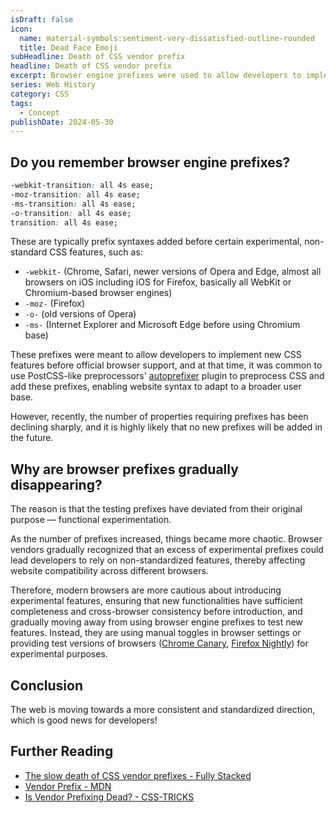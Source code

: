 ```yaml
---
isDraft: false
icon:
  name: material-symbols:sentiment-very-dissatisfied-outline-rounded
  title: Dead Face Emoji
subHeadline: Death of CSS vendor prefix
headline: Death of CSS vendor prefix
excerpt: Browser engine prefixes were used to allow developers to implement new CSS features before support. But the need for prefixes has decreased.
series: Web History
category: CSS
tags:
  - Concept
publishDate: 2024-05-30
---
```


## Do you remember browser engine prefixes?

```css
-webkit-transition: all 4s ease;
-moz-transition: all 4s ease;
-ms-transition: all 4s ease;
-o-transition: all 4s ease;
transition: all 4s ease;
```

These are typically prefix syntaxes added before certain experimental, non-standard CSS features, such as:

- `-webkit-` (Chrome, Safari, newer versions of Opera and Edge, almost all browsers on iOS including iOS for Firefox, basically all WebKit or Chromium-based browser engines)
- `-moz-` (Firefox)
- `-o-` (old versions of Opera)
- `-ms-` (Internet Explorer and Microsoft Edge before using Chromium base)

These prefixes were meant to allow developers to implement new CSS features before official browser support, and at that time, it was common to use PostCSS-like preprocessors' [autoprefixer](https://github.com/postcss/autoprefixer) plugin to preprocess CSS and add these prefixes, enabling website syntax to adapt to a broader user base.

However, recently, the number of properties requiring prefixes has been declining sharply, and it is highly likely that no new prefixes will be added in the future.

## Why are browser prefixes gradually disappearing?

The reason is that the testing prefixes have deviated from their original purpose — functional experimentation.

As the number of prefixes increased, things became more chaotic. Browser vendors gradually recognized that an excess of experimental prefixes could lead developers to rely on non-standardized features, thereby affecting website compatibility across different browsers.

Therefore, modern browsers are more cautious about introducing experimental features, ensuring that new functionalities have sufficient completeness and cross-browser consistency before introduction, and gradually moving away from using browser engine prefixes to test new features. Instead, they are using manual toggles in browser settings or providing test versions of browsers ([Chrome Canary](https://www.google.com/chrome/canary/), [Firefox Nightly](https://www.mozilla.org/en-US/firefox/channel/desktop/)) for experimental purposes.

## Conclusion

The web is moving towards a more consistent and standardized direction, which is good news for developers!

## Further Reading

- [The slow death of CSS vendor prefixes - Fully Stacked](https://fullystacked.net/prefix/)
- [Vendor Prefix - MDN](https://developer.mozilla.org/en-US/docs/Glossary/Vendor_Prefix)
- [Is Vendor Prefixing Dead? - CSS-TRICKS](https://css-tricks.com/is-vendor-prefixing-dead/)

